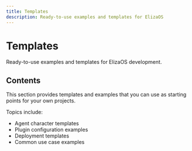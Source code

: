 ```yaml
---
title: Templates
description: Ready-to-use examples and templates for ElizaOS
---
```


# Templates

Ready-to-use examples and templates for ElizaOS development.

## Contents

This section provides templates and examples that you can use as starting points for your own
projects.

Topics include:

- Agent character templates
- Plugin configuration examples
- Deployment templates
- Common use case examples
